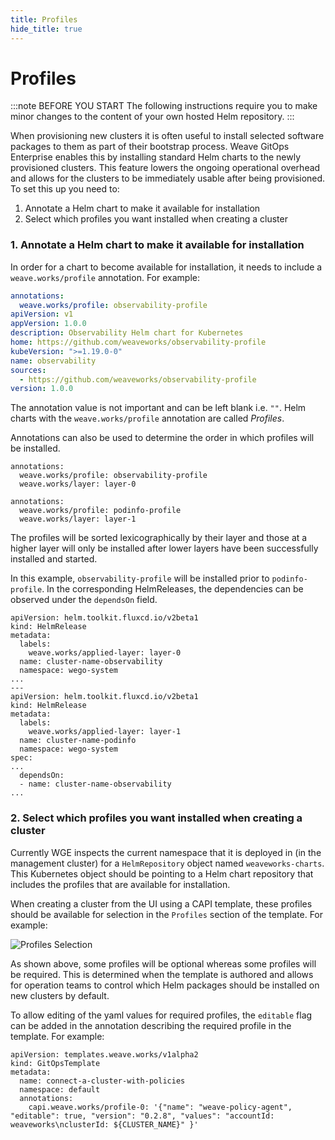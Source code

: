 ```yaml
---
title: Profiles
hide_title: true
---
```



# Profiles <TierLabel tiers="Enterprise" />

:::note BEFORE YOU START
The following instructions require you to make minor changes to the content of your own hosted Helm repository.
:::

When provisioning new clusters it is often useful to install selected software packages to them as part of their bootstrap process. Weave GitOps Enterprise enables this by installing standard Helm charts to the newly provisioned clusters. This feature lowers the ongoing operational overhead and allows for the clusters to be immediately usable after being provisioned. To set this up you need to:

1. Annotate a Helm chart to make it available for installation
2. Select which profiles you want installed when creating a cluster

### 1. Annotate a Helm chart to make it available for installation

In order for a chart to become available for installation, it needs to include a `weave.works/profile` annotation. For example:

```yaml title="Chart.yaml"
annotations:
  weave.works/profile: observability-profile
apiVersion: v1
appVersion: 1.0.0
description: Observability Helm chart for Kubernetes
home: https://github.com/weaveworks/observability-profile
kubeVersion: ">=1.19.0-0"
name: observability
sources:
  - https://github.com/weaveworks/observability-profile
version: 1.0.0
```

The annotation value is not important and can be left blank i.e. `""`. Helm charts with the `weave.works/profile` annotation are called _Profiles_.

Annotations can also be used to determine the order in which profiles will be installed.

```
annotations:
  weave.works/profile: observability-profile
  weave.works/layer: layer-0
```

```
annotations:
  weave.works/profile: podinfo-profile
  weave.works/layer: layer-1
```

The profiles will be sorted lexicographically by their layer and those at a higher layer will only be installed after lower layers have been successfully installed and started.

In this example, `observability-profile` will be installed prior to `podinfo-profile`. In the corresponding HelmReleases, the dependencies can be observed under the `dependsOn` field.

```
apiVersion: helm.toolkit.fluxcd.io/v2beta1
kind: HelmRelease
metadata:
  labels:
    weave.works/applied-layer: layer-0
  name: cluster-name-observability
  namespace: wego-system
...
---
apiVersion: helm.toolkit.fluxcd.io/v2beta1
kind: HelmRelease
metadata:
  labels:
    weave.works/applied-layer: layer-1
  name: cluster-name-podinfo
  namespace: wego-system
spec:
...
  dependsOn:
  - name: cluster-name-observability
...
```

### 2. Select which profiles you want installed when creating a cluster

Currently WGE inspects the current namespace that it is deployed in (in the management cluster) for a `HelmRepository` object named `weaveworks-charts`. This Kubernetes object should be pointing to a Helm chart repository that includes the profiles that are available for installation.

When creating a cluster from the UI using a CAPI template, these profiles should be available for selection in the `Profiles` section of the template. For example:

![Profiles Selection](./img/profile-selection.png)

As shown above, some profiles will be optional whereas some profiles will be required. This is determined when the template is authored and allows for operation teams to control which Helm packages should be installed on new clusters by default.

To allow editing of the yaml values for required profiles, the `editable` flag can be added in the annotation describing the required profile in the template. For example:

```
apiVersion: templates.weave.works/v1alpha2
kind: GitOpsTemplate
metadata:
  name: connect-a-cluster-with-policies
  namespace: default
  annotations:
    capi.weave.works/profile-0: '{"name": "weave-policy-agent", "editable": true, "version": "0.2.8", "values": "accountId: weaveworks\nclusterId: ${CLUSTER_NAME}" }'
```
